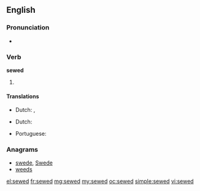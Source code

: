 ==English==

===Pronunciation===
* {{a|US}} {{IPA|/ˈsəʊd/}}

===Verb===
'''sewed'''

# {{past of| to [[sew]]}}

====Translations====
{{trans-top|past tense of sow}}
* Dutch: {{t-|nl|naaide}}, {{t-|nl|naaiden}}
{{trans-mid}}
{{trans-bottom}}
{{trans-top|past tense of sow}}
* Dutch: {{t+|nl|genaaid}}
{{trans-mid}}
* Portuguese: {{t+|pt|cosido}}
{{trans-bottom}}

===Anagrams===
* [[swede#English|swede]], [[Swede#English|Swede]]
* [[weeds#English|weeds]]

[[el:sewed]]
[[fr:sewed]]
[[mg:sewed]]
[[my:sewed]]
[[oc:sewed]]
[[simple:sewed]]
[[vi:sewed]]